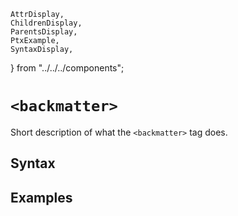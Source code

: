     AttrDisplay,
    ChildrenDisplay,
    ParentsDisplay,
    PtxExample,
    SyntaxDisplay,
} from "../../../components";

# `<backmatter>`

Short description of what the `<backmatter>` tag does.

## Syntax

<SyntaxDisplay name="backmatter" />

## Examples

    